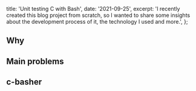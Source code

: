   title: 'Unit testing C with Bash',
  date: '2021-09-25',
  excerpt:
    'I recently created this blog project from scratch, so I wanted to share some insights about the development process of it, the technology I used and more.',
};

## Why

## Main problems

## c-basher
